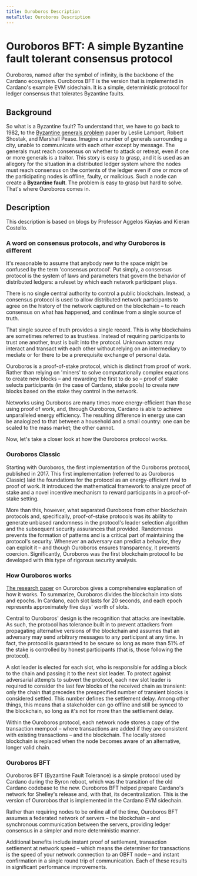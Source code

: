 ```yaml
---
title: Ouroboros Description
metaTitle: Ouroboros Description
---
```


# Ouroboros BFT: A simple Byzantine fault tolerant consensus protocol
Ouroboros, named after the symbol of infinity, is the backbone of the Cardano ecosystem. Ouroboros BFT is the version that is implemented in Cardano's example EVM sidechain. It is a simple, deterministic protocol for ledger consensus that tolerates Byzantine faults.

## Background 
So what is a Byzantine fault? To understand that, we have to go back to 1982, to the [Byzantine generals problem](https://www.microsoft.com/en-us/research/uploads/prod/2016/12/The-Byzantine-Generals-Problem.pdf) paper by Leslie Lamport, Robert Shostak, and Marshall Pease. Imagine a number of generals surrounding a city, unable to communicate with each other except by message. The generals must reach consensus on whether to attack or retreat, even if one or more generals is a traitor. This story is easy to grasp, and it is used as an allegory for the situation in a distributed ledger system where the nodes must reach consensus on the contents of the ledger even if one or more of the participating nodes is offline, faulty, or malicious. Such a node can create a **Byzantine fault**. The problem is easy to grasp but hard to solve. That's where Ouroboros comes in.  
## Description
This description is based on blogs by Professor Aggelos Kiayias and Kieran Costello.
### A word on consensus protocols, and why Ouroboros is different
It's reasonable to assume that anybody new to the space might be confused by the term 'consensus protocol'. Put simply, a consensus protocol is the system of laws and parameters that govern the behavior of distributed ledgers: a ruleset by which each network participant plays.  

There is no single central authority to control a public blockchain. Instead, a consensus protocol is used to allow distributed network participants to agree on the history of the network captured on the blockchain – to reach consensus on what has happened, and continue from a single source of truth.  

That single source of truth provides a single record. This is why blockchains are sometimes referred to as trustless. Instead of requiring participants to trust one another, trust is built into the protocol. Unknown actors may interact and transact with each other without relying on an intermediary to mediate or for there to be a prerequisite exchange of personal data.  

Ouroboros is a proof-of-stake protocol, which is distinct from proof of work. Rather than relying on 'miners' to solve computationally complex equations to create new blocks – and rewarding the first to do so – proof of stake selects participants (in the case of Cardano, stake pools) to create new blocks based on the stake they control in the network.  

Networks using Ouroboros are many times more energy-efficient than those using proof of work, and, through Ouroboros, Cardano is able to achieve unparalleled energy efficiency. The resulting difference in energy use can be analogized to that between a household and a small country: one can be scaled to the mass market; the other cannot.  

Now, let's take a closer look at how the Ouroboros protocol works.  

### Ouroboros Classic
Starting with Ouroboros, the first implementation of the Ouroboros protocol, published in 2017. This first implementation (referred to as Ouroboros Classic) laid the foundations for the protocol as an energy-efficient rival to proof of work. It introduced the mathematical framework to analyze proof of stake and a novel incentive mechanism to reward participants in a proof-of-stake setting.  

More than this, however, what separated Ouroboros from other blockchain protocols and, specifically, proof-of-stake protocols was its ability to generate unbiased randomness in the protocol's leader selection algorithm and the subsequent security assurances that provided. Randomness prevents the formation of patterns and is a critical part of maintaining the protocol's security. Whenever an adversary can predict a behavior, they can exploit it – and though Ouroboros ensures transparency, it prevents coercion. Significantly, Ouroboros was the first blockchain protocol to be developed with this type of rigorous security analysis.  

### How Ouroboros works
 [The research paper](https://iohk.io/en/research/library/papers/ouroborosa-provably-secure-proof-of-stake-blockchain-protocol/) on Ourorobos gives a comprehensive explanation of how it works. To summarize, Ouroboros divides the blockchain into slots and epochs. In Cardano, each slot lasts for 20 seconds, and each epoch represents approximately five days' worth of slots.  

Central to Ouroboros' design is the recognition that attacks are inevitable. As such, the protocol has tolerance built in to prevent attackers from propagating alternative versions of the blockchain and assumes that an adversary may send arbitrary messages to any participant at any time. In fact, the protocol is guaranteed to be secure so long as more than 51% of the stake is controlled by honest participants (that is, those following the protocol).  

A slot leader is elected for each slot, who is responsible for adding a block to the chain and passing it to the next slot leader. To protect against adversarial attempts to subvert the protocol, each new slot leader is required to consider the last few blocks of the received chain as transient: only the chain that precedes the prespecified number of transient blocks is considered settled. This number defines the settlement delay. Among other things, this means that a stakeholder can go offline and still be synced to the blockchain, so long as it's not for more than the settlement delay.  

Within the Ouroboros protocol, each network node stores a copy of the transaction mempool – where transactions are added if they are consistent with existing transactions – and the blockchain. The locally stored blockchain is replaced when the node becomes aware of an alternative, longer valid chain.  

### Ouroboros BFT
Ouroboros BFT (Byzantine Fault Tolerance) is a simple protocol used by Cardano during the Byron reboot, which was the transition of the old Cardano codebase to the new. Ouroboros BFT helped prepare Cardano's network for Shelley's release and, with that, its decentralization. This is the version of Ourorobos that is implemented in the Cardano EVM sidechain. 

Rather than requiring nodes to be online all of the time, Ouroboros BFT assumes a federated network of servers – the blockchain – and synchronous communication between the servers, providing ledger consensus in a simpler and more deterministic manner.  

Additional benefits include instant proof of settlement, transaction settlement at network speed – which means the determiner for transactions is the speed of your network connection to an OBFT node – and instant confirmation in a single round trip of communication. Each of these results in significant performance improvements.  
